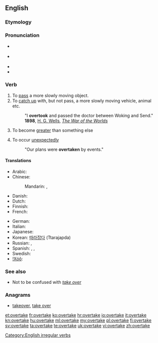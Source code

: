 ==English==

===Etymology===
{{prefix|over|take}}

===Pronunciation===
* {{a|UK}} {{IPA|/ˈəʊvə(ɹ).teɪk/}}
* {{a|US}} {{IPA|/ˈovəɻteɪk/}}
* {{rhymes|eɪk}}
* {{audio|en-us-overtake.ogg|Audio (US)}}

===Verb===
{{en-verb|overtakes|overtaking|overtook|overtaken}}

# To [[pass]] a more slowly moving object.
# To [[catch up]] with, but not pass, a more slowly moving vehicle, animal etc.
#: "I '''overtook''' and passed the doctor between Woking and Send." '''1898''', [[w:H. G. Wells|H. G. Wells]], ''[[s:The War of the Worlds|The War of the Worlds]]''
# {{economics}} To become [[greater]] than something else
# To occur [[unexpectedly]]
#: "Our plans were '''overtaken''' by events."

====Translations====
{{trans-top|To pass a more slowly moving object}}
* Arabic: {{t|ar|سبق|tr=sabaqa}}
* Chinese:
*: Mandarin: {{t-|cmn|超|tr=chāo|sc=Hani}}, {{zh-tsp|賽過|赛过|sàiguò}}
* Danish: {{t-|da|overhale}}
* Dutch: {{t-|nl|inhalen}}
* Finnish: {{t+|fi|ohittaa}}
* French: {{t+|fr|dépasser}}
{{trans-mid}}
* German: {{t+|de|überholen}}
* Italian: {{t|it|superare}}
* Japanese: {{t|ja|追い越す|tr=oikosu}}
* Korean: [[따라잡다]] (Ttarajapda)
* Russian: {{t|ru|обгонять|tr=obgonját'}},  {{t|ru|обогнать|tr=obognát'}}
* Spanish: {{t-|es|rebasar}},  {{t-|es|sobrepasar}}, {{t|es|adelantar}}
* Swedish: {{t|sv|köra om}}
* [[!Xóõ]]: {{tø|nmn|!kʻqáa}}
{{trans-bottom}}

===See also===
* Not to be confused with ''[[take over]]''

===Anagrams===
* [[takeover#English|takeover]], [[take over#English|take over]]

[[Category:English irregular verbs]]

[[et:overtake]]
[[fr:overtake]]
[[ko:overtake]]
[[hr:overtake]]
[[io:overtake]]
[[it:overtake]]
[[kn:overtake]]
[[hu:overtake]]
[[ml:overtake]]
[[my:overtake]]
[[pl:overtake]]
[[fi:overtake]]
[[sv:overtake]]
[[ta:overtake]]
[[te:overtake]]
[[uk:overtake]]
[[vi:overtake]]
[[zh:overtake]]